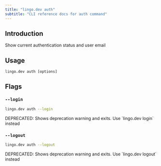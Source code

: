 ```yaml
---
title: "lingo.dev auth"
subtitle: "CLI reference docs for auth command"
---
```


## Introduction

Show current authentication status and user email

## Usage

`lingo.dev auth [options]`

## Flags

### `--login`

```bash
lingo.dev auth --login
```

DEPRECATED: Shows deprecation warning and exits. Use \`lingo.dev login\` instead

### `--logout`

```bash
lingo.dev auth --logout
```

DEPRECATED: Shows deprecation warning and exits. Use \`lingo.dev logout\` instead
